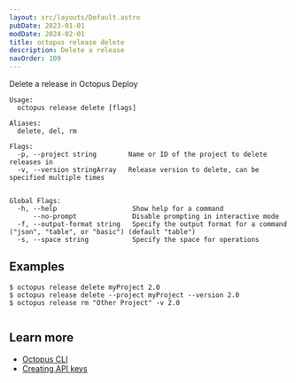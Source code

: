 ```yaml
---
layout: src/layouts/Default.astro
pubDate: 2023-01-01
modDate: 2024-02-01
title: octopus release delete
description: Delete a release
navOrder: 109
---
```


Delete a release in Octopus Deploy

```
Usage:
  octopus release delete [flags]

Aliases:
  delete, del, rm

Flags:
  -p, --project string        Name or ID of the project to delete releases in
  -v, --version stringArray   Release version to delete, can be specified multiple times


Global Flags:
  -h, --help                   Show help for a command
      --no-prompt              Disable prompting in interactive mode
  -f, --output-format string   Specify the output format for a command ("json", "table", or "basic") (default "table")
  -s, --space string           Specify the space for operations

```

## Examples

<SamplesInstance />

```
$ octopus release delete myProject 2.0
$ octopus release delete --project myProject --version 2.0
$ octopus release rm "Other Project" -v 2.0


```

## Learn more

- [Octopus CLI](/docs/octopus-rest-api/cli)
- [Creating API keys](/docs/octopus-rest-api/how-to-create-an-api-key)
